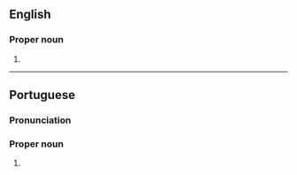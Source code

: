 ==English==

===Proper noun===
{{en-proper noun|head=Campo Grande}}

# {{place|en|municipality/state capital|s/Mato Grosso do Sul|c/Brazil}}

----

==Portuguese==

===Pronunciation===
{{pt-IPA}}

===Proper noun===
{{pt-proper noun|head=[[campo|Campo]] [[grande|Grande]]}}

# {{place|pt|municipality/state capital|s/Mato Grosso do Sul|c/Brazil|t=Campo Grande}}